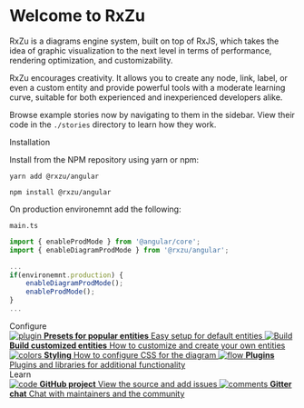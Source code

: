 
<Meta title="Getting Started" />

<style>{`
  .subheading {
    --mediumdark: '#999999';
    font-weight: 900;
    font-size: 13px;
    color: #999;
    letter-spacing: 6px;
    line-height: 24px;
    text-transform: uppercase;
    margin-bottom: 12px;
    margin-top: 40px;
  }

  .link-list {
    display: grid;
    grid-template-columns: 1fr;
    grid-template-rows: 1fr 1fr;
    row-gap: 10px;
  }

  @media (min-width: 620px) {
    .link-list {
      row-gap: 20px;
      column-gap: 20px;
      grid-template-columns: 1fr 1fr;
    }
  }

  @media all and (-ms-high-contrast:none) {
  .link-list {
      display: -ms-grid;
      -ms-grid-columns: 1fr 1fr;
      -ms-grid-rows: 1fr 1fr;
    }
  }

  .link-item {
    display: block;
    padding: 20px 30px 20px 15px;
    border: 1px solid white;
    border-radius: 5px;
    transition: background 150ms ease-out, border 150ms ease-out, transform 150ms ease-out;
    display: flex;
    align-items: flex-start;
  }

  .link-item:hover {
    border-color: #1EA7FD50;
    transform: translate3d(0, -3px, 0);
    box-shadow: rgba(0, 0, 0, 0.08) 0 3px 10px 0;
  }

  .link-item:active {
    border-color: #1EA7FD;
    transform: translate3d(0, 0, 0);
  }

  .link-item strong {
    font-weight: 700;
    display: block;
    margin-bottom: 2px;
  }

  .link-item img {
    height: 40px;
    width: 40px;
    margin-right: 15px;
    flex: none;
  }

  .link-item span {
    font-size: 14px;
    line-height: 20px;
  }

  .tip {
    display: inline-block;
    border-radius: 1em;
    font-size: 11px;
    line-height: 12px;
    font-weight: 700;
    background: #E7FDD8;
    color: #66BF3C;
    padding: 4px 12px;
    margin-right: 10px;
    vertical-align: top;
  }

  .tip-wrapper {
    font-size: 13px;
    line-height: 20px;
    margin-top: 40px;
    margin-bottom: 40px;
  }

  .tip-wrapper code {
    font-size: 12px;
    display: inline-block;
  }


`}</style>

# Welcome to RxZu

RxZu is a diagrams engine system, built on top of RxJS, which takes the idea of graphic visualization to the next level in terms of performance, rendering optimization, and customizability.

RxZu encourages creativity. It allows you to create any node, link, label, or even a custom entity and provide powerful tools with a moderate learning curve, suitable for both experienced and inexperienced developers alike.

Browse example stories now by navigating to them in the sidebar.
View their code in the `./stories` directory to learn how they work.

<div class="subheading">Installation</div>

Install from the NPM repository using yarn or npm:

```shell
yarn add @rxzu/angular
```

```shell
npm install @rxzu/angular
```

On production environemnt add the following:

`main.ts`
```typescript
import { enableProdMode } from '@angular/core';
import { enableDiagramProdMode } from '@rxzu/angular';

...
if(environemnt.production) {
	enableDiagramProdMode();
	enableProdMode();
}
...
```

<div class="subheading">Configure</div>

<div class="link-list">
  <a class="link-item" href="https://github.com/Vonage/rxzu/tree/main/packages/storybook/stories" target="_blank">
    <img src={Plugin} alt="plugin" />
    <span>
      <strong>Presets for popular entities</strong>
      Easy setup for default entities
    </span>
  </a>
  <a class="link-item" href="https://github.com/Vonage/rxzu/tree/main/packages/storybook/stories" target="_blank">
    <img src={StackAlt} alt="Build" />
    <span>
      <strong>Build customized entities</strong>
      How to customize and create your own entities
    </span>
  </a>
  <a class="link-item" href="https://github.com/Vonage/rxzu/blob/main/packages/storybook/stories/examples/demo-diagram.component.scss" target="_blank">
    <img src={Colors} alt="colors" />
    <span>
      <strong>Styling</strong>
      How to configure CSS for the diagram
    </span>
  </a>
  <a class="link-item" href="https://github.com/Vonage/rxzu/tree/main/packages/core/src/lib/plugins" target="_blank">
    <img src={Flow} alt="flow" />
    <span>
      <strong>Plugins</strong>
      Plugins and libraries for additional functionality
    </span>
  </a>
</div>

<div class="subheading">Learn</div>

<div class="link-list">
  <a class="link-item" href="https://github.com/Vonage/rxzu" target="_blank">
    <img src={Code} alt="code" />
    <span>
      <strong>GitHub project</strong>
      View the source and add issues
    </span>
  </a>
  <a class="link-item" href="https://gitter.im/vonage-rxzu/community" target="_blank">
    <img src={Comments} alt="comments" />
    <span>
      <strong>Gitter chat</strong>
      Chat with maintainers and the community
    </span>
  </a>
</div>

